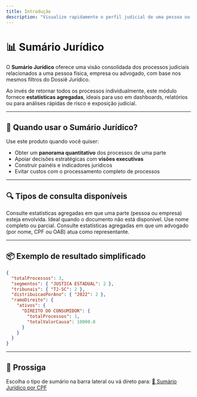 ```yaml
---
title: Introdução
description: "Visualize rapidamente o perfil judicial de uma pessoa ou empresa por meio de estatísticas agregadas sobre seus processos."
---
```


# 📊 Sumário Jurídico

O **Sumário Jurídico** oferece uma visão consolidada dos processos judiciais relacionados a uma pessoa física, empresa ou advogado, com base nos mesmos filtros do Dossiê Jurídico.

Ao invés de retornar todos os processos individualmente, este módulo fornece **estatísticas agregadas**, ideais para uso em dashboards, relatórios ou para análises rápidas de risco e exposição judicial.

---

## 🧠 Quando usar o Sumário Jurídico?

Use este produto quando você quiser:

- Obter um **panorama quantitativo** dos processos de uma parte
- Apoiar decisões estratégicas com **visões executivas**
- Construir painéis e indicadores jurídicos
- Evitar custos com o processamento completo de processos

---

## 🔍 Tipos de consulta disponíveis

<CardGroup cols={2}>
  <Card title="Buscar por CPF/CNPJ" icon="id-card">
    Consulte estatísticas agregadas em que uma parte (pessoa ou empresa) esteja envolvida.
  </Card>
  <Card title="Buscar por Nome ou Razão Social" icon="user">
    Ideal quando o documento não está disponível. Use nome completo ou parcial.
  </Card>  
  <Card title="Buscar por Advogado" icon="gavel">
    Consulte estatísticas agregadas em que um advogado (por nome, CPF ou OAB) atua como representante.
  </Card>
</CardGroup>

---

## 📦 Exemplo de resultado simplificado

```json
{
  "totalProcessos": 3,
  "segmentos": { "JUSTICA ESTADUAL": 2 },
  "tribunais": { "TJ-SC": 2 },
  "distribuicaoPorAno": { "2022": 2 },
  "ramoDireito": {
    "ativos": {
      "DIREITO DO CONSUMIDOR": {
        "totalProcessos": 1,
        "totalValorCausa": 10000.0
      }
    }
  }
}
```

---

## 🚀 Prossiga

Escolha o tipo de sumário na barra lateral ou vá direto para: [📂 Sumário Jurídico por CPF](./sumario-por-cpf)
